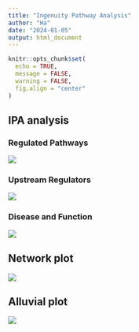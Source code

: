 ---
title: "Ingenuity Pathway Analysis"
author: "Ha"
date: "2024-01-05"
output: html_document
---

```{r setup, include=FALSE}
knitr::opts_chunk$set(
  echo = TRUE,
  message = FALSE,
  warning = FALSE,
  fig.align = "center"
)
```

## IPA analysis {.tabset .tabset-pills}

### Regulated Pathways


![](figure/ipa.Rmd/giphy.gif)


### Upstream Regulators


![](figure/ipa.Rmd/giphy.gif)


### Disease and Function


![](figure/ipa.Rmd/giphy.gif)


## Network plot


![](figure/ipa.Rmd/giphy.gif)

## Alluvial plot


![](figure/ipa.Rmd/giphy.gif)
